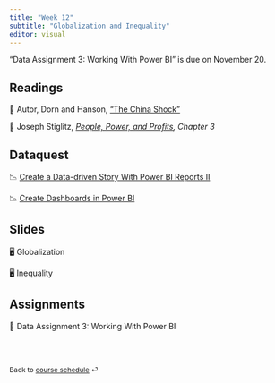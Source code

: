 ```yaml
---
title: "Week 12"
subtitle: "Globalization and Inequality"
editor: visual
---
```


::: callout-important
"Data Assignment 3: Working With Power BI" is due on November 20.
:::

## Readings

📖 Autor, Dorn and Hanson, ["The China Shock"](https://www.annualreviews.org/doi/full/10.1146/annurev-economics-080315-015041)

📖 Joseph Stiglitz, [*People, Power, and Profits*](https://www.amazon.com/gp/product/B07P92PDLF/ref=dbs_a_def_rwt_bibl_vppi_i2)*, Chapter 3*

## Dataquest

📉 [Create a Data-driven Story With Power BI Reports II](https://app.dataquest.io/c/123/m/693/create-a-data-driven-story-with-power-bi-reports-ii/1/introduction-to-interactive-data-visualizations)

📉 [Create Dashboards in Power BI](https://app.dataquest.io/c/123/m/629/create-dashboards-in-power-bi/1/introduction-to-dashboards)

## Slides

🖥️ Globalization

🖥️ Inequality

## Assignments

🧮 Data Assignment 3: Working With Power BI

<br><br>

::: {style="font-size: 0.875em;"}
Back to [course schedule](/ "Course schedule") ⏎
:::
